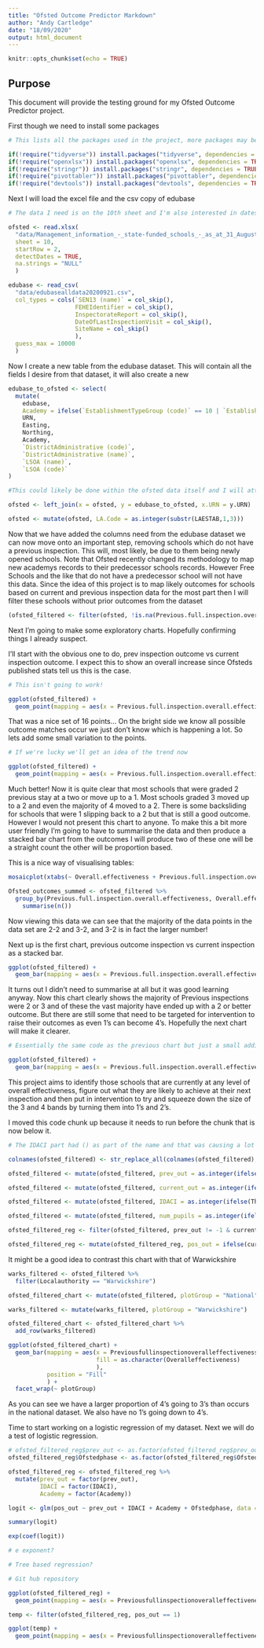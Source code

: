 ```yaml
---
title: "Ofsted Outcome Predictor Markdown"
author: "Andy Cartledge"
date: "18/09/2020"
output: html_document
---
```


```r
knitr::opts_chunk$set(echo = TRUE)
```

## Purpose

This document will provide the testing ground for my Ofsted Outcome Predictor project.

First though we need to install some packages

```r

# This lists all the packages used in the project, more packages may be added as the project rolls on!

if(!require("tidyverse")) install.packages("tidyverse", dependencies = TRUE)
if(!require("openxlsx")) install.packages("openxlsx", dependencies = TRUE)
if(!require("stringr")) install.packages("stringr", dependencies = TRUE)
if(!require("pivottabler")) install.packages("pivottabler", dependencies = TRUE)
if(!require("devtools")) install.packages("devtools", dependencies = TRUE)

```

Next I will load the excel file and the csv copy of edubase

```r

# The data I need is on the 10th sheet and I'm also interested in dates. Also the top row is not the header row for the sheet, hence the different start row.

ofsted <- read.xlsx(
  "data/Management_information_-_state-funded_schools_-_as_at_31_August_2020.xlsx", 
  sheet = 10, 
  startRow = 2, 
  detectDates = TRUE, 
  na.strings = "NULL"
  )

edubase <- read_csv(
  "data/edubasealldata20200921.csv", 
  col_types = cols(`SEN13 (name)` = col_skip(), 
                   FEHEIdentifier = col_skip(), 
                   InspectorateReport = col_skip(), 
                   DateOfLastInspectionVisit = col_skip(), 
                   SiteName = col_skip()
                   ),
  guess_max = 10000
  )

```

Now I create a new table from the edubase dataset. This will contain all the fields I desire from that dataset, it will also create a new

```r

edubase_to_ofsted <- select(
  mutate(
    edubase, 
    Academy = ifelse(`EstablishmentTypeGroup (code)` == 10 | `EstablishmentTypeGroup (code)` == 11,1,0)),
    URN,
    Easting,
    Northing,
    Academy,
    `DistrictAdministrative (code)`,
    `DistrictAdministrative (name)`,
    `LSOA (name)`,
    `LSOA (code)`
)

```

```r

#This could likely be done within the ofsted data itself and I will attempt this after matching the data together

ofsted <- left_join(x = ofsted, y = edubase_to_ofsted, x.URN = y.URN)

```

```r

ofsted <- mutate(ofsted, LA.Code = as.integer(substr(LAESTAB,1,3)))

```

Now that we have added the columns need from the edubase dataset we can now move onto an important step, removing schools which do not have a previous inspection. This will, most likely, be due to them being newly opened schools. Note that Ofsted recently changed its methodology to map new academys records to their predecessor schools records. However Free Schools and the like that do not have a predecessor school will not have this data. Since the idea of this project is to map likely outcomes for schools based on current and previous inspection data for the most part then I will filter these schools without prior outcomes from the dataset

```r

(ofsted_filtered <- filter(ofsted, !is.na(Previous.full.inspection.overall.effectiveness)))

```

Next I'm going to make some exploratory charts. Hopefully confirming things I already suspect.

I'll start with the obvious one to do, prev inspection outcome vs current inspection outcome. I expect this to show an overall increase since Ofsteds published stats tell us this is the case.

```r

# This isn't going to work!

ggplot(ofsted_filtered) +
  geom_point(mapping = aes(x = Previous.full.inspection.overall.effectiveness, y = Overall.effectiveness))

```

That was a nice set of 16 points... On the bright side we know all possible outcome matches occur we just don't know which is happening a lot. So lets add some small variation to the points.

```r

# If we're lucky we'll get an idea of the trend now

ggplot(ofsted_filtered) +
  geom_point(mapping = aes(x = Previous.full.inspection.overall.effectiveness, y = Overall.effectiveness), position = "Jitter")

```

Much better! Now it is quite clear that most schools that were graded 2 previous stay at a two or move up to a 1. Most schools graded 3 moved up to a 2 and even the majority of 4 moved to a 2. There is some backsliding for schools that were 1 slipping back to a 2 but that is still a good outcome. However I would not present this chart to anyone. To make this a bit more user friendly I'm going to have to summarise the data and then produce a stacked bar chart from the outcomes I will produce two of these one will be a straight count the other will be proportion based.

This is a nice way of visualising tables:

```r

mosaicplot(xtabs(~ Overall.effectiveness + Previous.full.inspection.overall.effectiveness, data = ofsted_filtered))

```

```r

Ofsted_outcomes_summed <- ofsted_filtered %>% 
  group_by(Previous.full.inspection.overall.effectiveness, Overall.effectiveness) %>%
    summarise(n())

```

Now viewing this data we can see that the majority of the data points in the data set are 2-2 and 3-2, and 3-2 is in fact the larger number!

Next up is the first chart, previous outcome inspection vs current inspection as a stacked bar.

```r

ggplot(ofsted_filtered) +
  geom_bar(mapping = aes(x = Previous.full.inspection.overall.effectiveness, fill = as.character(Overall.effectiveness)))

```
It turns out I didn't need to summarise at all but it was good learning anyway. Now this chart clearly shows the majority of Previous inspections were 2 or 3 and of these the vast majority have ended up with a 2 or better outcome. But there are still some that need to be targeted for intervention to raise their outcomes as even 1's can become 4's. Hopefully the next chart will make it clearer.

```r

# Essentially the same code as the previous chart but just a small addition to change to a proportion view

ggplot(ofsted_filtered) +
  geom_bar(mapping = aes(x = Previous.full.inspection.overall.effectiveness, fill = as.character(Overall.effectiveness)), position = "Fill")

```
This project aims to identify those schools that are currently at any level of overall effectiveness, figure out what they are likely to achieve at their next inspection and then put in intervention to try and squeeze down the size of the 3 and 4 bands by turning them into 1's and 2's.

I moved this code chunk up because it needs to run before the chunk that is now below it.

```r

# The IDACI part had () as part of the name and that was causing a lot of issues so the following piece of code goes through all the column names of the dataframe and removes punctuation and spaces. Hopefully this is something that can be done earlier on, possibly when the files are read in at some point.

colnames(ofsted_filtered) <- str_replace_all(colnames(ofsted_filtered),"[:punct:]|[:space:]","")

ofsted_filtered <- mutate(ofsted_filtered, prev_out = as.integer(ifelse(Previousfullinspectionoveralleffectiveness == "NULL", -1, Previousfullinspectionoveralleffectiveness)))

ofsted_filtered <- mutate(ofsted_filtered, current_out = as.integer(ifelse(Overalleffectiveness == "NULL", -1, Overalleffectiveness)))

ofsted_filtered <- mutate(ofsted_filtered, IDACI = as.integer(ifelse(TheincomedeprivationaffectingchildrenindexIDACIquintile == "NULL", -1, TheincomedeprivationaffectingchildrenindexIDACIquintile)))

ofsted_filtered <- mutate(ofsted_filtered, num_pupils = as.integer(ifelse(Totalnumberofpupils == "NULL", -1, Totalnumberofpupils)))

ofsted_filtered_reg <- filter(ofsted_filtered, prev_out != -1 & current_out != -1 & IDACI != -1 & num_pupils != -1)

ofsted_filtered_reg <- mutate(ofsted_filtered_reg, pos_out = ifelse(current_out - prev_out <= 0,1,0))

```

It might be a good idea to contrast this chart with that of Warwickshire

```r

warks_filtered <- ofsted_filtered %>%
  filter(Localauthority == "Warwickshire")

ofsted_filtered_chart <- mutate(ofsted_filtered, plotGroup = "National")

warks_filtered <- mutate(warks_filtered, plotGroup = "Warwickshire")

ofsted_filtered_chart <- ofsted_filtered_chart %>%
  add_row(warks_filtered)

ggplot(ofsted_filtered_chart) +
  geom_bar(mapping = aes(x = Previousfullinspectionoveralleffectiveness, 
                         fill = as.character(Overalleffectiveness)
                         ), 
           position = "Fill"
           ) +
  facet_wrap(~ plotGroup)

```
As you can see we have a larger proportion of 4's going to 3's than occurs in the national dataset. We also have no 1's going down to 4's.

Time to start working on a logistic regression of my dataset. Next we will do a test of logistic regression.

```r

# ofsted_filtered_reg$prev_out <- as.factor(ofsted_filtered_reg$prev_out)
ofsted_filtered_reg$Ofstedphase <- as.factor(ofsted_filtered_reg$Ofstedphase)

ofsted_filtered_reg <- ofsted_filtered_reg %>% 
  mutate(prev_out = factor(prev_out),
         IDACI = factor(IDACI),
         Academy = factor(Academy))

logit <- glm(pos_out ~ prev_out + IDACI + Academy + Ofstedphase, data = ofsted_filtered_reg, family = "binomial")

summary(logit)

exp(coef(logit))

# e exponent?

# Tree based regression?

# Git hub repository

```


```r

ggplot(ofsted_filtered_reg) +
  geom_point(mapping = aes(x = Previousfullinspectionoveralleffectiveness, y = Overalleffectiveness), position = "Jitter")

temp <- filter(ofsted_filtered_reg, pos_out == 1)

ggplot(temp) +
  geom_point(mapping = aes(x = Previousfullinspectionoveralleffectiveness, y = Overalleffectiveness), color = "blue")

```